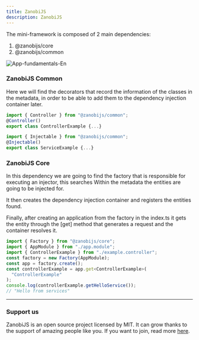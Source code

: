 ---
title: ZanobiJS
description: ZanobiJS
---

The mini-framework is composed of 2 main dependencies:

1. @zanobijs/core
2. @zanobijs/common

<Image src={imgFundamentalsAppEs} alt="App-fundamentals-En" />

### ZanobiJS Common

Here we will find the decorators that record the information of the classes in the metadata,
in order to be able to add them to the dependency injection container later.

```js
import { Controller } from "@zanobijs/common";
@Controller()
export class ControllerExample {...}
```

```js
import { Injectable } from "@zanobijs/common";
@Injectable()
export class ServiceExample {...}
```

### ZanobiJS Core

In this dependency we are going to find the factory that is responsible for executing an injector, this searches
Within the metadata the entities are going to be injected for.

It then creates the dependency injection container and registers the entities found.

Finally, after creating an application from the factory in the index.ts it gets the entity
through the [get] method that generates a request and the container resolves it.

```js
import { Factory } from "@zanobijs/core";
import { AppModule } from "./app.module";
import { ControllerExample } from "./example.controller";
const factory = new Factory(AppModule);
const app = factory.create();
const controllerExample = app.get<ControllerExample>(
  "ControllerExample"
);
console.log(controllerExample.getHelloService());
// "Hello from services"
```

---

### Support us

ZanobiJS is an open source project licensed by MIT. It can grow thanks to the support of amazing people like you.
If you want to join, read more [here](https://github.com/devdroide/ZanobiJS).
